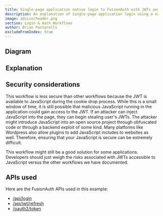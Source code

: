 ```yaml
---
title: Single-page application native login to FusionAuth with JWTs and refresh tokens
description: An explanation of single-page application login using a native login form that submits directly to FusionAuth with JWTs and refresh tokens in cookies
image: advice/header.png
section: Login & Auth Workflows
author: Brian Pontarelli
excludeFromIndex: true
---
```


<Intro/>

## Diagram

<Legend/>

<Diagram/>

## Explanation

<OrderedList>
  <Step1/>
  <Step2/>
  <Step3/>
  <Step4/>
  <Step5/>
  <Step6/>
  <Step7/>
  <Step8/>
  <Step9/>
  <Step10/>
  <Step11/>
  <Step12/>
  <Step13/>
  <Step14/>
  <Step15/>
  <Step16/>
  <Step17/>
  <Step18/>
  <Step19/>
  <Step20/>
  <Step21/>
</OrderedList>

## Security considerations

This workflow is less secure than other workflows because the JWT is available to JavaScript during the cookie drop process. While this is a small window of time, it is still possible that malicious JavaScript running in the application could gain access to the JWT. If an attacker can inject JavaScript into the page, they can begin stealing user's JWTs. The attacker might introduce JavaScript into an open source project through obfuscated code or through a backend exploit of some kind. Many platforms like Wordpress also allow plugins to add JavaScript includes to websites as well. Therefore, ensuring that your JavaScript is secure can be extremely difficult.

This workflow might still be a good solution for some applications. Developers should just weigh the risks associated with JWTs accessible to JavaScript versus the other workflows we have documented.

## APIs used

Here are the FusionAuth APIs used in this example:

* [/api/login](/docs/v1/tech/apis/login#authenticate-a-user)
* [/api/jwt/refresh](/docs/v1/tech/apis/jwt#refresh-a-jwt)
* [/oauth2/token](/docs/v1/tech/oauth/endpoints#refresh-token-grant-request)
